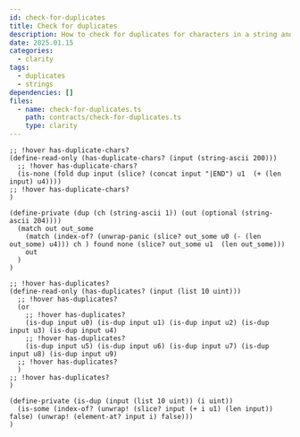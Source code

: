 ```yaml
---
id: check-for-duplicates
title: Check for duplicates
description: How to check for duplicates for characters in a string and items in a list.
date: 2025.01.15
categories:
  - clarity
tags:
  - duplicates
  - strings
dependencies: []
files:
  - name: check-for-duplicates.ts
    path: contracts/check-for-duplicates.ts
    type: clarity
---
```


```clarity
;; !hover has-duplicate-chars?
(define-read-only (has-duplicate-chars? (input (string-ascii 200)))
  ;; !hover has-duplicate-chars?
  (is-none (fold dup input (slice? (concat input "|END") u1  (+ (len input) u4))))
;; !hover has-duplicate-chars?
)

(define-private (dup (ch (string-ascii 1)) (out (optional (string-ascii 204))))
  (match out out_some 
    (match (index-of? (unwrap-panic (slice? out_some u0 (- (len out_some) u4))) ch ) found none (slice? out_some u1  (len out_some)))
    out
  )
)

;; !hover has-duplicates?
(define-read-only (has-duplicates? (input (list 10 uint)))
  ;; !hover has-duplicates?
  (or 
    ;; !hover has-duplicates?
    (is-dup input u0) (is-dup input u1) (is-dup input u2) (is-dup input u3) (is-dup input u4) 
    ;; !hover has-duplicates?
    (is-dup input u5) (is-dup input u6) (is-dup input u7) (is-dup input u8) (is-dup input u9)
  ;; !hover has-duplicates?
  )
;; !hover has-duplicates? 
)

(define-private (is-dup (input (list 10 uint)) (i uint))
  (is-some (index-of? (unwrap! (slice? input (+ i u1) (len input)) false) (unwrap! (element-at? input i) false)))
)
```